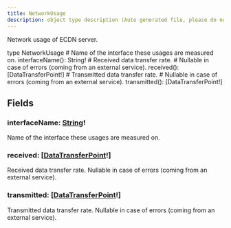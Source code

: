 ```yaml
---
title: NetworkUsage
description: object type description (Auto generated file, please do not modify)
---
```



Network usage of ECDN server.

<GQLCodeSnippet>
<GQLLine><GQLKeyword>type</GQLKeyword> NetworkUsage <GQLOpen /></GQLLine>
<GQLLine> </GQLLine>
	<GQLLine><GQLTab /><GQLComment># Name of the interface these usages are measured on.</GQLComment></GQLLine>
	<GQLLine><GQLTab /><GQLName>interfaceName</GQLName>(): <GQLLink href="/ecdn-api-scalars/String">String</GQLLink><GQLOperator>!</GQLOperator></GQLLine>
<GQLLine> </GQLLine>
	<GQLLine><GQLTab /><GQLComment># Received data transfer rate.</GQLComment></GQLLine>
	<GQLLine><GQLTab /><GQLComment># Nullable in case of errors (coming from an external service).</GQLComment></GQLLine>
	<GQLLine><GQLTab /><GQLName>received</GQLName>(): [<GQLLink href="/ecdn-api-objects/DataTransferPoint">DataTransferPoint</GQLLink><GQLOperator>!</GQLOperator>]</GQLLine>
<GQLLine> </GQLLine>
	<GQLLine><GQLTab /><GQLComment># Transmitted data transfer rate.</GQLComment></GQLLine>
	<GQLLine><GQLTab /><GQLComment># Nullable in case of errors (coming from an external service).</GQLComment></GQLLine>
	<GQLLine><GQLTab /><GQLName>transmitted</GQLName>(): [<GQLLink href="/ecdn-api-objects/DataTransferPoint">DataTransferPoint</GQLLink><GQLOperator>!</GQLOperator>]</GQLLine>
<GQLLine> </GQLLine>
<GQLLine><GQLClose /></GQLLine>
</GQLCodeSnippet>


## Fields

### interfaceName: [String](/ecdn-api-scalars/String)!
Name of the interface these usages are measured on.


### received: [[DataTransferPoint](/ecdn-api-objects/DataTransferPoint)!]
Received data transfer rate.
Nullable in case of errors (coming from an external service).


### transmitted: [[DataTransferPoint](/ecdn-api-objects/DataTransferPoint)!]
Transmitted data transfer rate.
Nullable in case of errors (coming from an external service).


